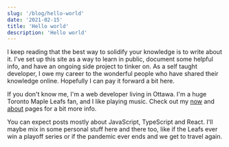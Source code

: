 ```yaml
---
slug: '/blog/hello-world'
date: '2021-02-15'
title: 'Hello world'
description: 'Hello world'
---
```


I keep reading that the best way to solidify your knowledge is to write about it. I've set up this site as a way to learn in public, document some helpful info, and have an ongoing side project to tinker on. As a self taught developer, I owe my career to the wonderful people who have shared their knowledge online. Hopefully I can pay it forward a bit here.

If you don't know me, I'm a web developer living in Ottawa. I'm a huge Toronto Maple Leafs fan, and I like playing music. Check out my [now](/now) and [about](/about) pages for a bit more info.

You can expect posts mostly about JavaScript, TypeScript and React. I'll maybe mix in some personal stuff here and there too, like if the Leafs ever win a playoff series or if the pandemic ever ends and we get to travel again.

